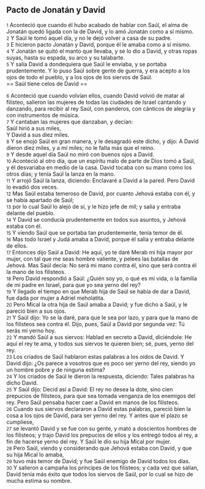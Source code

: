 == Pacto de Jonatán y David ==

{{anchor|1}} <small>1</small> Aconteció que cuando él hubo acabado de hablar con Saúl, el alma de Jonatán quedó ligada con la de David, y lo amó Jonatán como a sí mismo.<br>
{{anchor|2}} <small>2</small> Y Saúl le tomó aquel día, y no le dejó volver a casa de su padre.<br>
{{anchor|3}} <small>3</small> E hicieron pacto Jonatán y David, porque él le amaba como a sí mismo.<br>
{{anchor|4}} <small>4</small> Y Jonatán se quitó el manto que llevaba, y se lo dio a David, y otras ropas suyas, hasta su espada, su arco y su talabarte.<br>
{{anchor|5}} <small>5</small> Y salía David a dondequiera que Saúl le enviaba, y se portaba prudentemente. Y lo puso Saúl sobre gente de guerra, y era acepto a los ojos de todo el pueblo, y a los ojos de los siervos de Saúl.<br>
== Saúl tiene celos de David ==

{{anchor|6}} <small>6</small> Aconteció que cuando volvían ellos, cuando David volvió de matar al filisteo, salieron las mujeres de todas las ciudades de Israel cantando y danzando, para recibir al rey Saúl, con panderos, con cánticos de alegría y con instrumentos de música.<br>
{{anchor|7}} <small>7</small> Y cantaban las mujeres que danzaban, y decían:<br>
Saúl hirió a sus miles,<br>
Y David a sus diez miles.<br>
{{anchor|8}} <small>8</small> Y se enojó Saúl en gran manera, y le desagradó este dicho, y dijo: A David dieron diez miles, y a mí miles; no le falta más que el reino.<br>
{{anchor|9}} <small>9</small> Y desde aquel día Saúl no miró con buenos ojos a David.<br>
{{anchor|10}} <small>10</small> Aconteció al otro día, que un espíritu malo de parte de Dios tomó a Saúl, y él desvariaba en medio de la casa. David tocaba con su mano como los otros días; y tenía Saúl la lanza en la mano.<br>
{{anchor|11}} <small>11</small> Y arrojó Saúl la lanza, diciendo: Enclavaré a David a la pared. Pero David lo evadió dos veces.<br>
{{anchor|12}} <small>12</small> Mas Saúl estaba temeroso de David, por cuanto Jehová estaba con él, y se había apartado de Saúl;<br>
{{anchor|13}} <small>13</small> por lo cual Saúl lo alejó de sí, y le hizo jefe de mil; y salía y entraba delante del pueblo.<br>
{{anchor|14}} <small>14</small> Y David se conducía prudentemente en todos sus asuntos, y Jehová estaba con él.<br>
{{anchor|15}} <small>15</small> Y viendo Saúl que se portaba tan prudentemente, tenía temor de él.<br>
{{anchor|16}} <small>16</small> Mas todo Israel y Judá amaba a David, porque él salía y entraba delante de ellos.<br>
{{anchor|17}} <small>17</small> Entonces dijo Saúl a David: He aquí, yo te daré Merab mi hija mayor por mujer, con tal que me seas hombre valiente, y pelees las batallas de Jehová. Mas Saúl decía: No será mi mano contra él, sino que será contra él la mano de los filisteos.<br>
{{anchor|18}} <small>18</small> Pero David respondió a Saúl: ¿Quién soy yo, o qué es mi vida, o la familia de mi padre en Israel, para que yo sea yerno del rey?<br>
{{anchor|19}} <small>19</small> Y llegado el tiempo en que Merab hija de Saúl se había de dar a David, fue dada por mujer a Adriel meholatita.<br>
{{anchor|20}} <small>20</small> Pero Mical la otra hija de Saúl amaba a David; y fue dicho a Saúl, y le pareció bien a sus ojos.<br>
{{anchor|21}} <small>21</small> Y Saúl dijo: Yo se la daré, para que le sea por lazo, y para que la mano de los filisteos sea contra él. Dijo, pues, Saúl a David por segunda vez: Tú serás mi yerno hoy.<br>
{{anchor|22}} <small>22</small> Y mandó Saúl a sus siervos: Hablad en secreto a David, diciéndole: He aquí el rey te ama, y todos sus siervos te quieren bien; sé, pues, yerno del rey.<br>
{{anchor|23}} <small>23</small> Los criados de Saúl hablaron estas palabras a los oídos de David. Y David dijo: ¿Os parece a vosotros que es poco ser yerno del rey, siendo yo un hombre pobre y de ninguna estima?<br>
{{anchor|24}} <small>24</small> Y los criados de Saúl le dieron la respuesta, diciendo: Tales palabras ha dicho David.<br>
{{anchor|25}} <small>25</small> Y Saúl dijo: Decid así a David: El rey no desea la dote, sino cien prepucios de filisteos, para que sea tomada venganza de los enemigos del rey. Pero Saúl pensaba hacer caer a David en manos de los filisteos.<br>
{{anchor|26}} <small>26</small> Cuando sus siervos declararon a David estas palabras, pareció bien la cosa a los ojos de David, para ser yerno del rey. Y antes que el plazo se cumpliese,<br>
{{anchor|27}} <small>27</small> se levantó David y se fue con su gente, y mató a doscientos hombres de los filisteos; y trajo David los prepucios de ellos y los entregó todos al rey, a fin de hacerse yerno del rey. Y Saúl le dio su hija Mical por mujer.<br>
{{anchor|28}} <small>28</small> Pero Saúl, viendo y considerando que Jehová estaba con David, y que su hija Mical lo amaba,<br>
{{anchor|29}} <small>29</small> tuvo más temor de David; y fue Saúl enemigo de David todos los días.<br>
{{anchor|30}} <small>30</small> Y salieron a campaña los príncipes de los filisteos; y cada vez que salían, David tenía más éxito que todos los siervos de Saúl, por lo cual se hizo de mucha estima su nombre.<br>
